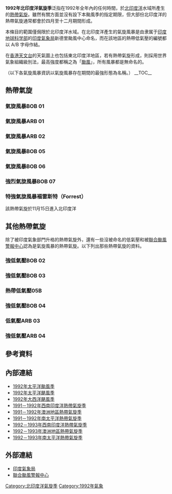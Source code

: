{{Infobox hurricane season
| Basin=NIO
| Year=1992
| Track=1992 North Indian Ocean cyclone season summary map.png
| First storm formed=1992年5月16日
| Last storm dissipated=1992年12月24日
| Strongest storm name=[[氣旋褔雷斯特_(1992年)|褔雷斯特]]
| Strongest storm pressure=952
| Strongest storm winds=100
| Average wind speed=3
| Total disturbances=13
| Total depressions=11
| Total storms=7
| Total hurricanes=2
| Total intense=1
| Fatalities=400–949
| Damagespre=至少
| Damages=69
| five seasons=[[1990年北印度洋氣旋季|1990]] [[1991年北印度洋氣旋季|1991]] '''1992''' [[1993年北印度洋氣旋季|1993]] [[1994年北印度洋氣旋季|1994]]
}}
'''1992年北印度洋氣旋季'''泛指在1992年全年內的任何時間，於[[北印度洋|北印度洋]]水域所產生的[[熱帶氣旋|熱帶氣旋]]。雖然有關方面並沒有設下本颱風季的指定期限，但大部份北印度洋的熱帶氣旋通常都會於四月至十二月期間形成。

本條目的範圍僅侷限於北印度洋水域。在北印度洋產生的氣旋風暴是由隶属于[[印度地球科学部|印度地球科学部]]的[[印度氣象局|印度氣象局]]新德里颱風中心命名，而在該地區的熱帶低氣壓的編號都以 A/B 字母作結。

在[[香港天文台|香港天文台]]的天氣圖上也包括東北印度洋地區，若有熱帶氣旋形成，則採用世界氣象組織級別法，最高強度都稱之為「[[颱風|颱風]]」，所有風暴都是無命名的。

（以下各氣旋風暴資訊以氣旋風暴存在期間的最強形態為名稱。）
__TOC__
{{clear}}
==熱帶氣旋==
===氣旋風暴BOB 01===
{{Infobox Hurricane Small
|Basin=NIO
|Formed=5月16日
|Dissipated=5月20日
|Image=BOB 01 May 19 1992 0136Z.png
|Track=Cyclone 01B 1992 track.png
|3-min winds=35
|1-min winds=65
|Pressure=992
}}
{{Clear}}

===氣旋風暴ARB 01===
{{Infobox Hurricane Small
|Basin=NIO
|Formed=6月5日
|Dissipated=6月12日
|Image=Cyclone ARB 01 on June 11, 1992.png
|Track=Cyclone 02A 1992 track.png
|3-min winds=45
|1-min winds=35
|Pressure=994
}}
{{Clear}}

===氣旋風暴ARB 02===
{{Infobox Hurricane Small
|Basin=NIO
|Formed=9月29日
|Dissipated=10月4日
|Image=Cyclonic Storm ARB 02 on October 2, 1992.png
|Track=Cyclone 06A 1992 track.png
|3-min winds=45
|1-min winds=55
|Pressure=996
}}
{{Clear}}

===氣旋風暴BOB 05===
{{Infobox Hurricane Small
|Basin=NIO
|Formed=10月20日
|Dissipated=10月22日
|Image=Cyclonic Storm BOB 05 on October 21, 1992.png
|Track=Cyclone 08B 1992 track.png
|3-min winds=35
|1-min winds=30
|Pressure=996
}}
{{Clear}}

===氣旋風暴BOB 06===
{{Infobox Hurricane Small
|Basin=NIO
|Formed=11月3日
|Dissipated=11月7日
|Image=Cyclonic Storm BOB 06 on November 5, 1992.png
|Track=Cyclone 09B 1992 track.png
|3-min winds=45
|1-min winds=55
|Pressure=998
}}
{{Clear}}

===強烈氣旋風暴BOB 07===
{{Infobox Hurricane Small
|Basin=NIO
|Formed=11月10日 <small>（[[1992年太平洋颱風季#熱帶低氣壓|進入北印度洋]]）</small>
|Dissipated=11月17日
|Image=Severe Cyclonic Storm BOB 07 on November 13, 1992.png
|Track=Cyclone 10B 1992 track.png
|3-min winds=55
|1-min winds=70
|Pressure=988
}}
{{Clear}}

===特強氣旋風暴褔雷斯特（Forrest）===
{{Infobox Hurricane Small
|Basin=NIO
|Formed=11月15日 <small>（[[1992年太平洋颱風季#熱帶風暴褔雷斯特（Forrest）|進入北印度洋]]）</small>
|Dissipated=11月22日
|Image=Cyclone Forrest on November 20, 1992.png
|Track=Forrest 1992 track.png
|3-min winds=100
|1-min winds=125
|Pressure=952
}}
{{Main|氣旋褔雷斯特 (1992年)}}
該熱帶氣旋於11月15日進入北印度洋
{{Clear}}

==其他熱帶氣旋==
除了被印度氣象部門升格的熱帶氣旋外，還有一些沒被命名的低氣壓和被[[聯合颱風警報中心|聯合颱風警報中心]]認為是氣旋風暴的熱帶氣旋。以下列出那些熱帶氣旋的資料。
===強低氣壓BOB 02===
{{Infobox Hurricane Small
|Basin=NIO
|Formed=6月17日
|Dissipated=6月18日
|Image=Deep Depression BOB 02 on June 17, 1992.png
|Track=Cyclone 03B 1992 track.png
|3-min winds=30
|1-min winds=45
|Pressure=980
}}
{{Clear}}

===強低氣壓BOB 03===
{{Infobox Hurricane Small
|Basin=NIO
|Formed=7月24日
|Dissipated=7月28日
|Image=Deep Depression BOB 03 on July 26, 1992.png
|Track=Cyclone 04B 1992 track.png
|3-min winds=30
|1-min winds=40
|Pressure=984
}}
{{Clear}}

===熱帶低氣壓05B===
{{Infobox Hurricane Small
|Basin=NIO
|Formed=9月22日
|Dissipated=9月25日
|Image=Tropical Depression 05B on September 22, 1992.png
|Track=Cyclone 05B 1992 track.png
|1-min winds=30
|Pressure=1000
}}
{{Clear}}

===強低氣壓BOB 04===
{{Infobox Hurricane Small
|Basin=NIO
|Formed=10月6日
|Dissipated=10月9日
|Image=Deep Depression BOB 04 on October 8, 1992.png
|Track=Cyclone 07B 1992 track.png
|3-min winds=30
|1-min winds=45
|Pressure=998
}}
{{Clear}}

===低氣壓ARB 03===
{{Infobox Hurricane Small
|Basin=NIO
|Formed=11月29日
|Dissipated=12月4日
|Image=Depression ARB 03 on December 2, 1992.png
|Track=Cyclone 11A 1992 track.png
|3-min winds=25
|1-min winds=50
|Pressure=987
}}
{{Clear}}

===強低氣壓ARB 04===
{{Infobox Hurricane Small
|Basin=NIO
|Formed=12月20日
|Dissipated=12月24日
|Image=Deep Depression ARB 04 on December 23, 1992.png
|Track=Cyclone 12A 1992 track.png
|3-min winds=30
|1-min winds=50
|Pressure=1002
}}
{{Clear}}

== 參考資料 ==
{{reflist}}

== 內部連結 ==
* [[1992年太平洋颱風季|1992年太平洋颱風季]]
* [[1992年太平洋颶風季|1992年太平洋颶風季]]
* [[1992年大西洋颶風季|1992年大西洋颶風季]]
* [[1991－1992年西南印度洋熱帶氣旋季|1991－1992年西南印度洋熱帶氣旋季]]
* [[1991－1992年澳洲地區熱帶氣旋季|1991－1992年澳洲地區熱帶氣旋季]]
* [[1991－1992年南太平洋熱帶氣旋季|1991－1992年南太平洋熱帶氣旋季]]
* [[1992－1993年西南印度洋熱帶氣旋季|1992－1993年西南印度洋熱帶氣旋季]]
* [[1992－1993年澳洲地區熱帶氣旋季|1992－1993年澳洲地區熱帶氣旋季]]
* [[1992－1993年南太平洋熱帶氣旋季|1992－1993年南太平洋熱帶氣旋季]]

== 外部連結 ==
*[https://web.archive.org/web/20150517005046/http://www.imd.gov.in/section/nhac/dynamic/cyclone.htm 印度氣象局]
*[http://www.usno.navy.mil/JTWC/ 聯合颱風警報中心]{{Wayback|url=http://www.usno.navy.mil/JTWC/ |date=20150809201922 }}

[[Category:北印度洋氣旋季|Category:北印度洋氣旋季]]
[[Category:1992年氣象|Category:1992年氣象]]

{{North Indian Ocean cyclone seasons}}